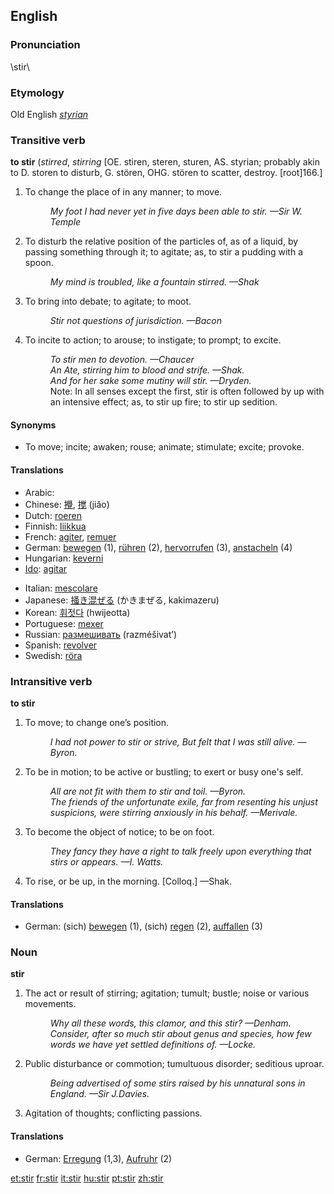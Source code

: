==English==

===Pronunciation===
\stir\
===Etymology===
Old English ''[[styrian]]''
===Transitive verb===
'''to stir''' (''stirred'', ''stirring''
[OE. stiren, steren, sturen, AS. styrian;
probably akin to D. storen to disturb, G. stören, OHG.
stören to scatter, destroy. [root]166.]

# To change the place of in any manner; to move.
#:''My foot I had never yet in five days been able to stir. —Sir W. Temple''
# To disturb the relative position of the particles of, as of a liquid, by passing something through it; to agitate; as, to stir a pudding with a spoon.
#:''My mind is troubled, like a fountain stirred. —Shak''
# To bring into debate; to agitate; to moot.
#:''Stir not questions of jurisdiction. —Bacon''
# To incite to action; to arouse; to instigate; to prompt; to excite.
#:''To stir men to devotion. —Chaucer''
#:''An Ate, stirring him to blood and strife. —Shak.''
#:''And for her sake some mutiny will stir. —Dryden.''
#:Note: In all senses except the first, stir is often followed by up with an intensive effect; as, to stir up fire; to stir up sedition.

====Synonyms====
* To move; incite; awaken; rouse; animate; stimulate; excite; provoke.

====Translations====
{{top}}
*Arabic: {{ARchar|[[مزج]]}} {{Unicode|(mázaja)}}
*Chinese: [[攪]], [[搅]] (jiǎo)
*Dutch: [[roeren]]
*Finnish: [[liikkua]]
*French: [[agiter]], [[remuer]]
*German: [[bewegen]] (1), [[rühren]] (2), [[hervorrufen]] (3), [[anstacheln]] (4)
*Hungarian: [[keverni]]
*[[Ido]]: [[agitar]]
{{mid}}
*Italian: [[mescolare]]
*Japanese: [[掻き混ぜる]] (かきまぜる, kakimazeru)
*Korean: [[휘젓다]] (hwijeotta)
*Portuguese: [[mexer]]
*Russian: [[размешивать]] (razméšivat’)
*Spanish: [[revolver]]
*Swedish: [[röra]]
{{bottom}}

===Intransitive verb===
'''to stir'''

# To move; to change one’s position.
#:''I had not power to stir or strive, But felt that I was still alive. —Byron.''
# To be in motion; to be active or bustling; to exert or busy one's self.
#:''All are not fit with them to stir and toil. —Byron.''
#:''The friends of the unfortunate exile, far from resenting his unjust suspicions, were stirring anxiously in his behalf. —Merivale.''
# To become the object of notice; to be on foot.
#:''They fancy they have a right to talk freely upon everything that stirs or appears. —I. Watts.''
# To rise, or be up, in the morning. [Colloq.] —Shak.

====Translations====
*German: (sich) [[bewegen]] (1), (sich) [[regen]] (2), [[auffallen]] (3)

===Noun===
'''stir'''
#The act or result of stirring; agitation; tumult; bustle; noise or various movements.
#:''Why all these words, this clamor, and this stir? —Denham.''
#:''Consider, after so much stir about genus and species, how few words we have yet settled definitions of. —Locke.''
# Public disturbance or commotion; tumultuous disorder; seditious uproar.
#:''Being advertised of some stirs raised by his unnatural sons in England. —Sir J.Davies.''
# Agitation of thoughts; conflicting passions.

====Translations====
*German: [[Erregung]] (1,3), [[Aufruhr]] (2)

[[et:stir]]
[[fr:stir]]
[[it:stir]]
[[hu:stir]]
[[pt:stir]]
[[zh:stir]]